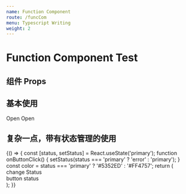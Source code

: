 ```yaml
---
name: Function Component
route: /funcCom
menu: Typescript Writing
weight: 2
---
```


# Function Component Test

## 组件 Props 

<Props of={FuncCom}/>


## 基本使用

<Playground>
  <FuncCom>Open</FuncCom>
  <FuncCom type="error">Open</FuncCom>
  <FuncCom.NoteButton />
</Playground>


## 复杂一点，带有状态管理的使用

<Playground>
  {() => {
    const [status, setStatus] = React.useState('primary');
    function onButtonClick() {
      setStatus(status === 'primary' ? 'error' : 'primary');
    }
    const color = status === 'primary' ? '#5352ED' : '#FF4757';
    return (
      <div>
        <FuncCom onClick={onButtonClick} type={status}>change Status</FuncCom>
        <div style={{backgroundColor: color}} className="button-status">
          button status
        </div>
      </div>
    );
  }}
</Playground>
